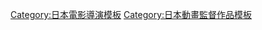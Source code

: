 {{Navbox
|name= 名和宗則執導作品
|title= [[名和宗則]]執導作品
|listclass = hlist hlist-hyphen
|group1= 電視動畫
|list1= {{Navbox|child
|group1= 2000年代
|list1= 
* [[初音島|初音島 Second Season]]（2005年）
* [[處女愛上姊姊|少女愛上姊姊]]（2006年）
* [[乃木坂春香的秘密|乃木-{坂}-春香的秘密]]系列（2008年－2009年）
|group2 = 2010年代
|list2 = 
* [[kiss×sis]]（2010年）
* [[FORTUNE ARTERIAL|FORTUNE ARTERIAL 赤之約束]]（2010年）
* [[R-15]]（2011年）
* [[其中1個是妹妹！]]（2012年）
* [[普通女高中生要做當地偶像]]（2014年）
* [[紅殼的潘朵拉]]（2016年）
}}
|group2 = OVA
|list2=
* [[kiss×sis]]（2008年）
* [[乃木坂春香の秘密|乃木-{坂}-春香的秘密 Finale♪]]（2012年）
* [[其中1個是妹妹！|OVA的其中1個是妹妹！]]（2013年）
* [[普通女高中生要做當地偶像]]（2016年）
|group3= 電影動畫
|list3= 
* [[黃金拼圖|劇場版 黃金拼圖 Thank You!!]]（2021年）
|below=
}}
<noinclude>
{{DEFAULTSORT:Nawa Munenori}}
[[Category:日本電影導演模板]]
[[Category:日本動畫監督作品模板]]
</noinclude>